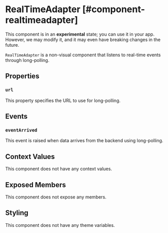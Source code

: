 
# RealTimeAdapter [#component-realtimeadapter]

<Callout type="info" emoji="ℹ️">This component is in an **experimental** state; you can use it in your app. However, we may modify it, and it may even have breaking changes in the future.</Callout>

`RealTimeAdapter` is a non-visual component that listens to real-time events through long-polling.

## Properties

### `url`

This property specifies the URL to use for long-polling.

## Events

### `eventArrived`

This event is raised when data arrives from the backend using long-polling.

## Context Values

This component does not have any context values.

## Exposed Members

This component does not expose any members.

## Styling

This component does not have any theme variables.
